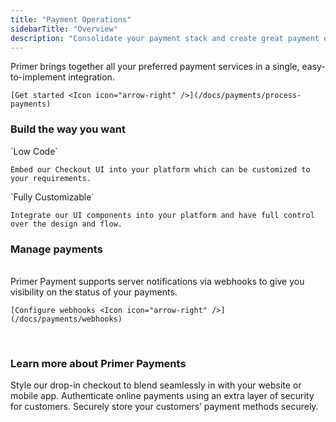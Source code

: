 ```yaml
---
title: "Payment Operations"
sidebarTitle: "Overview"
description: "Consolidate your payment stack and create great payment experiences."
---
```


<CardGroup>
  <Card title="Process payments" img="https://primer.io/docs/static/process-payments-f06a967f389c04303cfe24651e88164f.png">
    Primer brings together all your preferred payment services in a single, easy-to-implement integration.

    [Get started <Icon icon="arrow-right" />](/docs/payments/process-payments)
  </Card>
</CardGroup>

### Build the way you want

<CardGroup cols={2}>
  <Card title="Drop-in Checkout" img="https://primer.io/docs/static/drop-in-837f53a30ad53c882454f713b89ee6ab.png" href="/docs/payments/universal-checkout/drop-in/get-started/web">
    `Low Code`

    Embed our Checkout UI into your platform which can be customized to your requirements.
  </Card>

  <Card title="Headless Checkout" img="	https://primer.io/docs/static/headless-checkout-dcb1e8dcb2da2a0d9fcf2d5a4ff981b0.png" href="/docs/payments/universal-checkout/headless/get-started/web">
    `Fully Customizable`

    Integrate our UI components into your platform and have full control over the design and flow.
  </Card>
</CardGroup>

### Manage payments

<CardGroup cols={4}>
  <Card title="Capture" icon="clipboard-check" href="/docs/payments/capture-payments" />

  <Card title="Cancel" icon="circle-xmark" href="/docs/payments/cancel-payments" />

  <Card title="Refund" icon="rotate-right" href="/docs/payments/refund-payments" />

  <Card title="Disputes" icon="triangle-exclamation" href="/docs/payments/manage-disputes" />
</CardGroup>

<br />

<CardGroup>
  <Card title="Receive payment notifications" img="https://primer.io/docs/static/notification-6c9a217c3a00b578115ab7d00f9f9f26.png">
    Primer Payment supports server notifications via webhooks to give you visibility on the status of your payments.

    [Configure webhooks <Icon icon="arrow-right" />](/docs/payments/webhooks)
  </Card>
</CardGroup>

<br />

### Learn more about Primer Payments

<CardGroup cols={3}>
  <Card
    title="Customize Universal Checkout"
    img="https://primer.io/docs/static/customize-universal-checkout-81aecba818b2c7134ea001dd418aa221.png
"
    href="/docs/payments/universal-checkout/drop-in/customize-checkout/web"
  >
    Style our drop-in checkout to blend seamlessly in with your website or mobile app.
  </Card>

  <Card title="Trigger 3DS" img="https://primer.io/docs/static/threeds-999bb41e4d24de2543c8b9d4bfd74656.png" href="/docs/payments/3ds/overview">
    Authenticate online payments using an extra layer of security for customers.
  </Card>

  <Card title="Vault payment methods" img="https://primer.io/docs/static/vault-payment-methods-8c51f8a168badb13ac6f6feb8a05041f.png" href="/docs/payments/save-payment-methods">
    Securely store your customers’ payment methods securely.
  </Card>
</CardGroup>